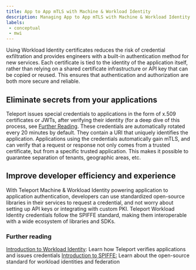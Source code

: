 ```yaml
---
title: App to App mTLS with Machine & Workload Identity
description: Managing App to App mTLS with Machine & Workload Identity
labels:
 - conceptual
 - mwi
---
```


Using Workload Identity certificates reduces the risk of credential exfiltration and provides engineers with a built-in authentication method for new services. Each certificate is tied to the identity of the application itself, rather than relying on a shared certificate infrastructure or API key that can be copied or reused. This ensures that authentication and authorization are both more secure and reliable.

## Eliminate secrets from your applications

Teleport issues special credentials to applications in the form of x.509 certificates or JWTs, after verifying their identity (for a deep dive of this process, see [Further Reading](#further-reading). These credentials are automatically rotated every 20 minutes by default. They contain a URI that uniquely identifies the application. Applications using the credentials automatically gain mTLS, and can verify that a request or response not only comes from a trusted certificate, but from a specific trusted application. This makes it possible to guarantee separation of tenants, geographic areas, etc.

## Improve developer efficiency and experience

With Teleport Machine & Workload Identity powering application to application authentication, developers can use standardized open-source libraries in their services to request a credential, and not worry about setting up API keys or integrating with custom PKI. Teleport Workload Identity credentials follow the SPIFFE standard, making them interoperable with a wide ecosystem of libraries and SDKs.

### Further reading

[Introduction to Workload Identity](/machine-workload-identity/workload-identity/introduction.mdx): Learn how Teleport verifies applications and issues credentials
[Introduction to SPIFFE:](/machine-workload-identity/workload-identity/spiffe.mdx) Learn about the open-source standard for workload identities and federation
